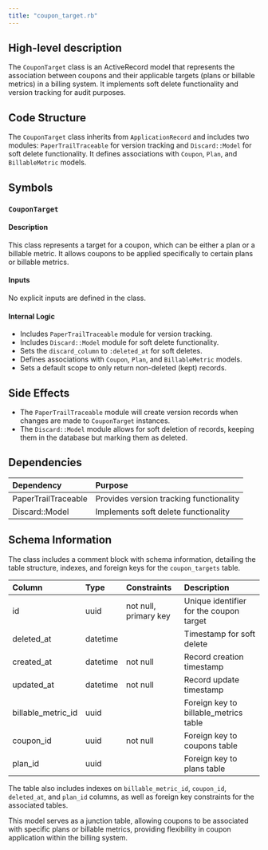 ```yaml
---
title: "coupon_target.rb"
---
```


## High-level description
The `CouponTarget` class is an ActiveRecord model that represents the association between coupons and their applicable targets (plans or billable metrics) in a billing system. It implements soft delete functionality and version tracking for audit purposes.

## Code Structure
The `CouponTarget` class inherits from `ApplicationRecord` and includes two modules: `PaperTrailTraceable` for version tracking and `Discard::Model` for soft delete functionality. It defines associations with `Coupon`, `Plan`, and `BillableMetric` models.

## Symbols

### `CouponTarget`
#### Description
This class represents a target for a coupon, which can be either a plan or a billable metric. It allows coupons to be applied specifically to certain plans or billable metrics.

#### Inputs
No explicit inputs are defined in the class.

#### Internal Logic
- Includes `PaperTrailTraceable` module for version tracking.
- Includes `Discard::Model` module for soft delete functionality.
- Sets the `discard_column` to `:deleted_at` for soft deletes.
- Defines associations with `Coupon`, `Plan`, and `BillableMetric` models.
- Sets a default scope to only return non-deleted (kept) records.

## Side Effects
- The `PaperTrailTraceable` module will create version records when changes are made to `CouponTarget` instances.
- The `Discard::Model` module allows for soft deletion of records, keeping them in the database but marking them as deleted.

## Dependencies
| Dependency | Purpose |
|:-----------|:--------|
| PaperTrailTraceable | Provides version tracking functionality |
| Discard::Model | Implements soft delete functionality |

## Schema Information
The class includes a comment block with schema information, detailing the table structure, indexes, and foreign keys for the `coupon_targets` table.

| Column | Type | Constraints | Description |
|:-------|:-----|:------------|:------------|
| id | uuid | not null, primary key | Unique identifier for the coupon target |
| deleted_at | datetime | | Timestamp for soft delete |
| created_at | datetime | not null | Record creation timestamp |
| updated_at | datetime | not null | Record update timestamp |
| billable_metric_id | uuid | | Foreign key to billable_metrics table |
| coupon_id | uuid | not null | Foreign key to coupons table |
| plan_id | uuid | | Foreign key to plans table |

The table also includes indexes on `billable_metric_id`, `coupon_id`, `deleted_at`, and `plan_id` columns, as well as foreign key constraints for the associated tables.

This model serves as a junction table, allowing coupons to be associated with specific plans or billable metrics, providing flexibility in coupon application within the billing system.
